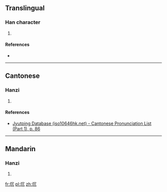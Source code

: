 ==Translingual==

===Han character===
{{Han char|rn=32|rad=土|as=04|sn=7|four=|canj=土月竹弓 (GBHN), 土月竹山 (GBHU)|ids=⿰[[土]][[冗]]}}

# {{defn|Han|sort=土04}}

====References====
* {{Han ref|kx=0225.040|dkj=04921|dj=0459.240|hdz=10428.010|uh=5748|ud=22344}}

----

==Cantonese==

===Hanzi===
{{yue-hanzi|jyut=[[haang1]]|y=haang1}}

# {{defn|lang=yue|sort=土04}}

====References====
* [http://www.iso10646hk.net/jp/document/download.jsp Jyutping Database (iso10646hk.net) - Cantonese Pronunciation List (Part 1), p. 86]

----

==Mandarin==

===Hanzi===
{{cmn-hanzi|pin=[[rǒng]] ([[rong3]]), [[kēng]] ([[keng1]])|wg=jung<sup>3</sup>, k'eng<sup>1</sup>}}

# {{defn|lang=cmn|sort=土04}}

[[fr:坈]]
[[pl:坈]]
[[zh:坈]]